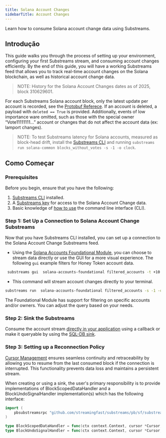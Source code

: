 ```yaml
---
title: Solana Account Changes
sidebarTitle: Account Changes
---
```


Learn how to consume Solana account change data using Substreams.

## Introdução

This guide walks you through the process of setting up your environment, configuring your first Substreams stream, and consuming account changes efficiently. By the end of this guide, you will have a working Substreams feed that allows you to track real-time account changes on the Solana blockchain, as well as historical account change data.

> NOTE: History for the Solana Account Changes dates as of 2025, block 310629601.

For each Substreams Solana account block, only the latest update per account is recorded, see the [Protobuf Referece](https://buf.build/streamingfast/firehose-solana/file/main:sf/solana/type/v1/account.proto). If an account is deleted, a payload with `deleted == True` is provided. Additionally, events of low importance ware omitted, such as those with the special owner “Vote11111111…” account or changes that do not affect the account data (ex: lamport changes).

> NOTE: To test Substreams latency for Solana accounts, measured as block-head drift, install the [Substreams CLI](https://docs.substreams.dev/reference-material/substreams-cli/installing-the-cli) and running `substreams run solana-common blocks_without_votes -s -1 -o clock`.

## Como Começar

### Prerequisites

Before you begin, ensure that you have the following:

1. [Substreams CLI](https://docs.substreams.dev/reference-material/substreams-cli/installing-the-cli) installed.
2. A [Substreams key](https://docs.substreams.dev/reference-material/substreams-cli/authentication) for access to the Solana Account Change data.
3. Basic knowledge of [how to use](https://docs.substreams.dev/reference-material/substreams-cli/command-line-interface) the command line interface (CLI).

### Step 1: Set Up a Connection to Solana Account Change Substreams

Now that you have Substreams CLI installed, you can set up a connection to the Solana Account Change Substreams feed.

- Using the [Solana Accounts Foundational Module](https://substreams.dev/packages/solana-accounts-foundational/latest), you can choose to stream data directly or use the GUI for a more visual experience. The following `gui` example filters for Honey Token account data.

```bash
 substreams gui  solana-accounts-foundational filtered_accounts -t +10 -p filtered_accounts="owner:TokenkegQfeZyiNwAJbNbGKPFXCWuBvf9Ss623VQ5DA || account:4vMsoUT2BWatFweudnQM1xedRLfJgJ7hswhcpz4xgBTy"
```

- This command will stream account changes directly to your terminal.

```bash
substreams run  solana-accounts-foundational filtered_accounts -s -1 -o clock
```

The Foundational Module has support for filtering on specific accounts and/or owners. You can adjust the query based on your needs.

### Step 2: Sink the Substreams

Consume the account stream [directly in your application](https://docs.substreams.dev/how-to-guides/sinks/stream) using a callback or make it queryable by using the [SQL-DB sink](https://docs.substreams.dev/how-to-guides/sinks/sql-sink).

### Step 3: Setting up a Reconnection Policy

[Cursor Management](https://docs.substreams.dev/reference-material/reliability-guarantees) ensures seamless continuity and retraceability by allowing you to resume from the last consumed block if the connection is interrupted. This functionality prevents data loss and maintains a persistent stream.

When creating or using a sink, the user's primary responsibility is to provide implementations of BlockScopedDataHandler and a BlockUndoSignalHandler implementation(s) which has the following interface:

```go
import (
	pbsubstreamsrpc "github.com/streamingfast/substreams/pb/sf/substreams/rpc/v2"
)

type BlockScopedDataHandler = func(ctx context.Context, cursor *Cursor, data *pbsubstreamsrpc.BlockScopedData) error
type BlockUndoSignalHandler = func(ctx context.Context, cursor *Cursor, undoSignal *pbsubstreamsrpc.BlockUndoSignal) error
```
